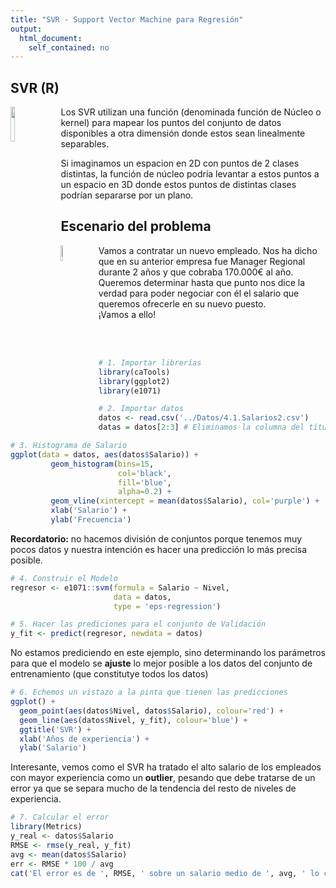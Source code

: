 ```yaml
---
title: "SVR - Support Vector Machine para Regresión"
output: 
  html_document:
    self_contained: no
---
```


SVR (R)
---
<img src='../Imagenes/SVR.png' style='width:12%;height:12%;float:left;margin-right:20px'>
Los SVR utilizan una función (denominada función de Núcleo o kernel) para mapear los puntos del conjunto de datos disponibles a otra dimensión donde estos sean linealmente separables. 

Si imaginamos un espacion en 2D con puntos de 2 clases distintas, la función de núcleo podría levantar a estos puntos a un espacio en 3D donde estos puntos de distintas clases podrían separarse por un plano.

Escenario del problema
---

<img src='../Imagenes/entrevista.png' style='width:8%;height:8%;float:left;margin-right:20px'>
Vamos a contratar un nuevo empleado. Nos ha dicho que en su anterior empresa fue Manager Regional durante 2 años y que cobraba 170.000€ al año. Queremos determinar hasta que punto nos dice la verdad para poder negociar con él el salario que queremos ofrecerle en su nuevo puesto.  
¡Vamos a ello!

<br>
<br>

```r
# 1. Importar librerías
library(caTools)
library(ggplot2)
library(e1071)
```

```r
# 2. Importar datos
datos <- read.csv('../Datos/4.1.Salarios2.csv')
datas = datos[2:3] # Eliminamos la columna del título del puesto y nos quedamos con el nivel
```


```r
# 3. Histograma de Salario
ggplot(data = datos, aes(datos$Salario)) + 
         geom_histogram(bins=15,
                        col='black',
                        fill='blue',
                        alpha=0.2) +
         geom_vline(xintercept = mean(datos$Salario), col='purple') +
         xlab('Salario') + 
         ylab('Frecuencia')
```

**Recordatorio:** no hacemos división de conjuntos porque tenemos muy pocos datos y nuestra intención es hacer una predicción lo más precisa posible.

```r
# 4. Construir el Modelo
regresor <- e1071::svm(formula = Salario ~ Nivel,
                       data = datos,
                       type = 'eps-regression')

```

```r
# 5. Hacer las prediciones para el conjunto de Validación
y_fit <- predict(regresor, newdata = datos)
```
No estamos prediciendo en este ejemplo, sino determinando los parámetros para que el modelo se **ajuste** lo mejor posible a los datos del conjunto de entrenamiento (que constitutye todos los datos)

```r
# 6. Echemos un vistazo a la pinta que tienen las predicciones
ggplot() +
  geom_point(aes(datos$Nivel, datos$Salario), colour='red') +
  geom_line(aes(datos$Nivel, y_fit), colour='blue') +
  ggtitle('SVR') +
  xlab('Años de experiencia') +
  ylab('Salario')
```
Interesante, vemos como el SVR ha tratado el alto salario de los empleados con mayor experiencia como un **outlier**, pesando que debe tratarse de un error ya que se separa mucho de la tendencia del resto de niveles de experiencia.
 
```r
# 7. Calcular el error
library(Metrics)
y_real <- datos$Salario
RMSE <- rmse(y_real, y_fit)
avg <- mean(datos$Salario)
err <- RMSE * 100 / avg
cat('El error es de ', RMSE, ' sobre un salario medio de ', avg, ' lo cual representa un error de un ', err, '%')
```
